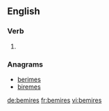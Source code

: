 ==English==

===Verb===
{{head|en|verb form}}

# {{en-third-person singular of|bemire}}

===Anagrams===
* [[berimes#English|berimes]]
* [[biremes#English|biremes]]

[[de:bemires]]
[[fr:bemires]]
[[vi:bemires]]
